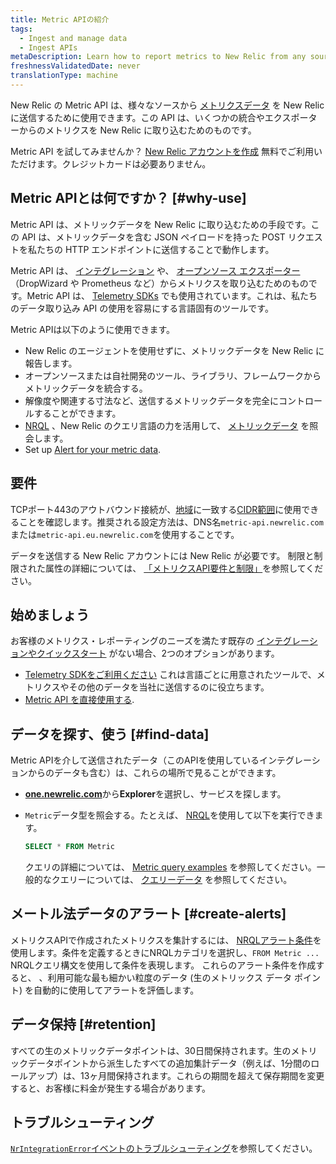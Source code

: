 ```yaml
---
title: Metric APIの紹介
tags:
  - Ingest and manage data
  - Ingest APIs
metaDescription: Learn how to report metrics to New Relic from any source with the Metric API.
freshnessValidatedDate: never
translationType: machine
---
```


New Relic の Metric API は、様々なソースから [メトリクスデータ](/docs/using-new-relic/data/understand-data/new-relic-data-types#dimensional-metrics) を New Relic に送信するために使用できます。この API は、いくつかの統合やエクスポーターからのメトリクスを New Relic に取り込むためのものです。

Metric API を試してみませんか？ [New Relic アカウントを作成](https://newrelic.com/signup) 無料でご利用いただけます。クレジットカードは必要ありません。

## Metric APIとは何ですか？ [#why-use]

Metric API は、メトリックデータを New Relic に取り込むための手段です。この API は、メトリックデータを含む JSON ペイロードを持った POST リクエストを私たちの HTTP エンドポイントに送信することで動作します。

Metric API は、 [インテグレーション](https://newrelic.com/instant-observability/) や、 [オープンソース エクスポーター](/docs/data-ingest-apis/get-data-new-relic/new-relic-sdks/telemetry-sdks-send-custom-telemetry-data-new-relic#external-data) （DropWizard や Prometheus など）からメトリクスを取り込むためのものです。Metric API は、 [Telemetry SDKs](/docs/data-ingest-apis/get-data-new-relic/new-relic-sdks/telemetry-sdks-send-custom-telemetry-data-new-relic) でも使用されています。これは、私たちのデータ取り込み API の使用を容易にする言語固有のツールです。

Metric APIは以下のように使用できます。

* New Relic のエージェントを使用せずに、メトリックデータを New Relic に報告します。
* オープンソースまたは自社開発のツール、ライブラリ、フレームワークからメトリックデータを統合する。
* 解像度や関連する寸法など、送信するメトリックデータを完全にコントロールすることができます。
* [NRQL](/docs/query-data/nrql-new-relic-query-language/getting-started/introduction-nrql) 、New Relic のクエリ言語の力を活用して、 [メトリックデータ](/docs/using-new-relic/data/understand-data/new-relic-data-types#metrics) を照会します。
* Set up [Alert for your metric data](#create-alerts).

## 要件

TCPポート443のアウトバウンド接続が、[地域](/docs/using-new-relic/cross-product-functions/install-configure/networks/#infrastructure)に一致する[CIDR範囲](/docs/using-new-relic/welcome-new-relic/get-started/our-eu-us-region-data-centers)に使用できることを確認します。推奨される設定方法は、DNS名`metric-api.newrelic.com`または`metric-api.eu.newrelic.com`を使用することです。

データを送信する New Relic アカウントには New Relic <InlinePopover type="licenseKey"/>が必要です。 制限と制限された属性の詳細については、 [「メトリクスAPI要件と制限」](/docs/metric-api-general-requirements-limits)を参照してください。

## 始めましょう

お客様のメトリクス・レポーティングのニーズを満たす既存の [インテグレーションやクイックスタート](https://newrelic.com/instant-observability/) がない場合、2つのオプションがあります。

* [Telemetry SDKをご利用ください](/docs/data-ingest-apis/get-data-new-relic/new-relic-sdks/telemetry-sdks-send-custom-telemetry-data-new-relic) これは言語ごとに用意されたツールで、メトリクスやその他のデータを当社に送信するのに役立ちます。
* [Metric API を直接使用する](/docs/report-metrics-metric-api).

## データを探す、使う [#find-data]

Metric APIを介して送信されたデータ（このAPIを使用しているインテグレーションからのデータも含む）は、これらの場所で見ることができます。

* <DNT>**[one.newrelic.com](https://one.newrelic.com/all-capabilities)**</DNT>から<DNT>**Explorer**</DNT>を選択し、サービスを探します。

* `Metric`データ型を照会する。たとえば、 [NRQL](/docs/query-data/nrql-new-relic-query-language/getting-started/introduction-nrql)を使用して以下を実行できます。

  ```sql
  SELECT * FROM Metric
  ```

  クエリの詳細については、 [Metric query examples](/docs/data-ingest-apis/get-data-new-relic/metric-api/view-query-you-metric-data) を参照してください。一般的なクエリーについては、 [クエリーデータ](/docs/using-new-relic/data/understand-data/query-new-relic-data) を参照してください。

## メートル法データのアラート [#create-alerts]

メトリクスAPIで作成されたメトリクスを集計するには、 [NRQLアラート条件](/docs/alerts/new-relic-alerts/defining-conditions/create-alert-conditions-nrql-queries)を使用します。条件を定義するときにNRQLカテゴリを選択し、`FROM Metric ...` NRQLクエリ構文を使用して条件を表現します。 これらのアラート条件を作成すると、 <InlinePopover type="alerts"/>、利用可能な最も細かい粒度のデータ (生のメトリックス データ ポイント) を自動的に使用してアラートを評価します。

## データ保持 [#retention]

すべての生のメトリックデータポイントは、30日間保持されます。生のメトリックデータポイントから派生したすべての追加集計データ（例えば、1分間のロールアップ）は、13ヶ月間保持されます。これらの期間を超えて保存期間を変更すると、お客様に料金が発生する場合があります。

## トラブルシューティング

[`NrIntegrationError`イベントのトラブルシューティング](/docs/troubleshoot-nrintegrationerror-event)を参照してください。